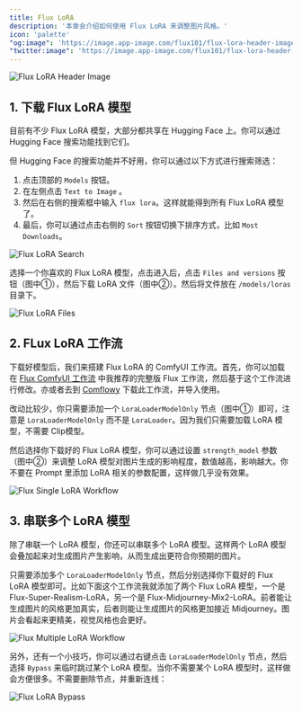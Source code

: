 ```yaml
---
title: Flux LoRA
description: '本章会介绍如何使用 Flux LoRA 来调整图片风格。'
icon: 'palette'
"og:image": 'https://image.app-image.com/flux101/flux-lora-header-image.png'
"twitter:image": 'https://image.app-image.com/flux101/flux-lora-header-image.png'
---
```


<Frame caption="本图由 AI 生成">
  <img
    className="rounded-xl"
    src="/images/basics/flux-lora/flux-lora-header-image.png"
    alt="Flux LoRA Header Image"
  />
</Frame>

## 1. 下载 Flux LoRA 模型

目前有不少 Flux LoRA 模型，大部分都共享在 Hugging Face 上。你可以通过 Hugging Face 搜索功能找到它们。

但 Hugging Face 的搜索功能并不好用，你可以通过以下方式进行搜索筛选：

1. 点击顶部的 `Models` 按钮。
2. 在左侧点击  `Text to Image` 。
3. 然后在右侧的搜索框中输入 `flux lora`。这样就能得到所有 Flux LoRA 模型了。
4. 最后，你可以通过点击右侧的 `Sort` 按钮切换下排序方式，比如 `Most Downloads`。

<Frame>
  <img
    className="rounded-xl"
    src="/images/basics/flux-lora/flux-lora-search.jpeg"
    alt="Flux LoRA Search"
  />
</Frame>

选择一个你喜欢的 Flux LoRA 模型，点击进入后，点击 `Files and versions` 按钮（图中①），然后下载 LoRA 文件（图中②）。然后将文件放在 `/models/loras` 目录下。

<Frame>
  <img
    className="rounded-xl"
    src="/images/basics/flux-lora/flux-lora-files.png"
    alt="Flux LoRA Files"
  />
</Frame>

## 2. FLux LoRA 工作流

下载好模型后，我们来搭建 Flux LoRA 的 ComfyUI 工作流。首先，你可以加载在 [Flux ComfyUI 工作流](../basics/flux-comfyui-workflow) 中我推荐的完整版 Flux 工作流，然后基于这个工作流进行修改。亦或者去到 [Comflowy](https://app.comflowy.com/app/s-flux-dev-gguf-workflow-db9bd4) 下载此工作流，并导入使用。

改动比较少，你只需要添加一个 `LoraLoaderModelOnly` 节点（图中①）即可，注意是 `LoraLoaderModelOnly` 而不是 `LoraLoader`。因为我们只需要加载 LoRA 模型，不需要 Clip模型。

然后选择你下载好的 Flux LoRA 模型，你可以通过设置 `strength_model` 参数（图中②）来调整 LoRA 模型对图片生成的影响程度，数值越高，影响越大。你不要在 Prompt 里添加 LoRA 相关的参数配置，这样做几乎没有效果。

<Frame>
  <img
    className="rounded-xl"
    src="/images/basics/flux-lora/flux-single-lora-workflow.jpeg"
    alt="Flux Single LoRA Workflow"
  />
</Frame>


## 3. 串联多个 LoRA 模型

除了串联一个 LoRA 模型，你还可以串联多个 LoRA 模型。这样两个 LoRA 模型会叠加起来对生成图片产生影响，从而生成出更符合你预期的图片。

只需要添加多个 `LoraLoaderModelOnly` 节点，然后分别选择你下载好的 Flux LoRA 模型即可。比如下面这个工作流我就添加了两个 Flux LoRA 模型，一个是 Flux-Super-Realism-LoRA，另一个是 Flux-Midjourney-Mix2-LoRA。前者能让生成图片的风格更加真实，后者则能让生成图片的风格更加接近 Midjourney。图片会看起来更精美，视觉风格也会更好。

<Frame>
  <img
    className="rounded-xl"
    src="/images/basics/flux-lora/flux-multiple-lora-workflow.jpeg"
    alt="Flux Multiple LoRA Workflow"
  />
</Frame>

另外，还有一个小技巧，你可以通过右键点击 `LoraLoaderModelOnly` 节点，然后选择 `Bypass` 来临时跳过某个 LoRA 模型。当你不需要某个 LoRA 模型时，这样做会方便很多。不需要删除节点，并重新连线：

<Frame>
  <img
    className="rounded-xl"
    src="/images/basics/flux-lora/flux-lora-bypass.png"
    alt="Flux LoRA Bypass"
  />
</Frame>